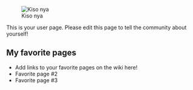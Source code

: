 [[File:Kiso.(Kantai.Collection).600.1859628.jpg|thumb|Kiso nya]]

This is your user page. Please edit this page to tell the community about yourself!

==My favorite pages==

* Add links to your favorite pages on the wiki here!
* Favorite page #2
* Favorite page #3